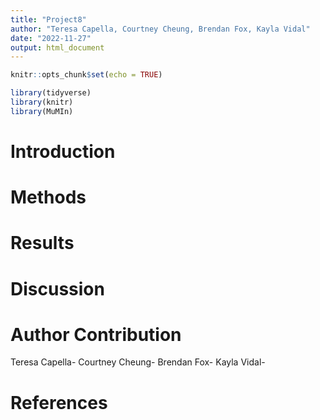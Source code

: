 ```yaml
---
title: "Project8"
author: "Teresa Capella, Courtney Cheung, Brendan Fox, Kayla Vidal"
date: "2022-11-27"
output: html_document
---
```


```r
knitr::opts_chunk$set(echo = TRUE)
```

```r
library(tidyverse)
library(knitr)
library(MuMIn)
```
# Introduction



# Methods


# Results


# Discussion



# Author Contribution
Teresa Capella- 
Courtney Cheung- 
Brendan Fox- 
Kayla Vidal- 

# References